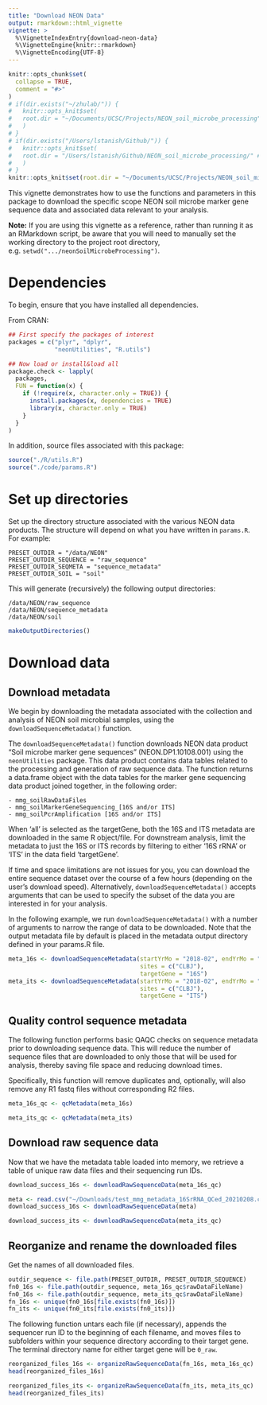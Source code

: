 ```yaml
---
title: "Download NEON Data"
output: rmarkdown::html_vignette
vignette: >
  %\VignetteIndexEntry{download-neon-data}
  %\VignetteEngine{knitr::rmarkdown}
  %\VignetteEncoding{UTF-8}
---
```


```r
knitr::opts_chunk$set(
  collapse = TRUE,
  comment = "#>"
)
# if(dir.exists("~/zhulab/")) {
#   knitr::opts_knit$set(
#   root.dir = "~/Documents/UCSC/Projects/NEON_soil_microbe_processing" # Update as necessary. Should refer to the absolute filepath of the project root directory (e.g. .../neonSoilMicrobeProcessing)
#   )
# }
# if(dir.exists("/Users/lstanish/Github/")) {
#   knitr::opts_knit$set(
#   root.dir = "/Users/lstanish/Github/NEON_soil_microbe_processing/" # LFS directory file path. 
#   )
# }
knitr::opts_knit$set(root.dir = "~/Documents/UCSC/Projects/NEON_soil_microbe_processing")

```

This vignette demonstrates how to use the functions and parameters in this package to download the specific scope NEON soil microbe marker gene sequence data and associated data relevant to your analysis. 

**Note:** If you are using this vignette as a reference, rather than running it as an RMarkdown script, be aware that you will need to manually set the working directory to the project root directory, e.g. `setwd(".../neonSoilMicrobeProcessing")`.

# Dependencies

To begin, ensure that you have installed all dependencies.

From CRAN:
```r
## First specify the packages of interest
packages = c("plyr", "dplyr",
             "neonUtilities", "R.utils")

## Now load or install&load all
package.check <- lapply(
  packages,
  FUN = function(x) {
    if (!require(x, character.only = TRUE)) {
      install.packages(x, dependencies = TRUE)
      library(x, character.only = TRUE)
    }
  }
)
```


In addition, source files associated with this package:

```r
source("./R/utils.R")
source("./code/params.R")
```

# Set up directories

Set up the directory structure associated with the various NEON data products. The structure will depend on what you have written in `params.R`. For example:

```
PRESET_OUTDIR = "/data/NEON"
PRESET_OUTDIR_SEQUENCE = "raw_sequence"
PRESET_OUTDIR_SEQMETA = "sequence_metadata"
PRESET_OUTDIR_SOIL = "soil"
```

This will generate (recursively) the following output directories:

```
/data/NEON/raw_sequence
/data/NEON/sequence_metadata
/data/NEON/soil
```

```r
makeOutputDirectories()
```

# Download data

## Download metadata

We begin by downloading the metadata associated with the collection and analysis of NEON soil microbial samples, using the `downloadSequenceMetadata()` function.

The `downloadSequenceMetadata()` function downloads NEON data product "Soil microbe marker gene sequences" (NEON.DP1.10108.001) using the `neonUtilities` package. This data product contains data tables related to the processing and generation of raw sequence data. The function returns a data.frame object with the data tables for the marker gene sequencing data product joined together, in the following order:

    - mmg_soilRawDataFiles
    - mmg_soilMarkerGeneSequencing_[16S and/or ITS]
    - mmg_soilPcrAmplification [16S and/or ITS]

When 'all' is selected as the targetGene, both the 16S and ITS metadata are downloaded in the same R object/file. For downstream analysis, limit the metadata to just the 16S or ITS records by filtering to either '16S rRNA' or 'ITS' in the data field 'targetGene'.

If time and space limitations are not issues for you, you can download the entire sequence dataset over the course of a few hours (depending on the user's download speed). Alternatively, `downloadSequenceMetadata()` accepts arguments that can be used to specify the subset of the data you are interested in for your analysis.

In the following example, we run `downloadSequenceMetadata()` with a number of arguments to narrow the range of data to be downloaded. Note that the output metadata file by default is placed in the metadata output directory defined in your params.R file.

```r
meta_16s <- downloadSequenceMetadata(startYrMo = "2018-02", endYrMo = "2018-03", 
                                     sites = c("CLBJ"),
                                     targetGene = "16S")
meta_its <- downloadSequenceMetadata(startYrMo = "2018-02", endYrMo = "2018-03", 
                                     sites = c("CLBJ"),
                                     targetGene = "ITS")
```

## Quality control sequence metadata

The following function performs basic QAQC checks on sequence metadata prior to downloading sequence data. This will reduce the number of sequence files that are downloaded to only those that will be used for analysis, thereby saving file space and reducing download times.

Specifically, this function will remove duplicates and, optionally, will also remove any R1 fastq files without corresponding R2 files.

```r
meta_16s_qc <- qcMetadata(meta_16s)
```

```r
meta_its_qc <- qcMetadata(meta_its)
```


## Download raw sequence data

Now that we have the metadata table loaded into memory, we retrieve a table of unique raw data files and their sequencing run IDs. 

```r
download_success_16s <- downloadRawSequenceData(meta_16s_qc)
```


```r
meta <- read.csv("~/Downloads/test_mmg_metadata_16SrRNA_QCed_20210208.csv")
download_success_16s <- downloadRawSequenceData(meta)
```

```r
download_success_its <- downloadRawSequenceData(meta_its_qc)
```

## Reorganize and rename the downloaded files

Get the names of all downloaded files.

```r
outdir_sequence <- file.path(PRESET_OUTDIR, PRESET_OUTDIR_SEQUENCE)
fn0_16s <- file.path(outdir_sequence, meta_16s_qc$rawDataFileName)
fn0_16s <- file.path(outdir_sequence, meta_its_qc$rawDataFileName)
fn_16s <- unique(fn0_16s[file.exists(fn0_16s)])
fn_its <- unique(fn0_its[file.exists(fn0_its)])
```

The following function untars each file (if necessary), appends the sequencer run ID to the beginning of each filename, and moves files to subfolders within your sequence directory according to their target gene. The terminal directory name for either target gene will be `0_raw`.

```r
reorganized_files_16s <- organizeRawSequenceData(fn_16s, meta_16s_qc)
head(reorganized_files_16s)
```

```r
reorganized_files_its <- organizeRawSequenceData(fn_its, meta_its_qc)
head(reorganized_files_its)
```


